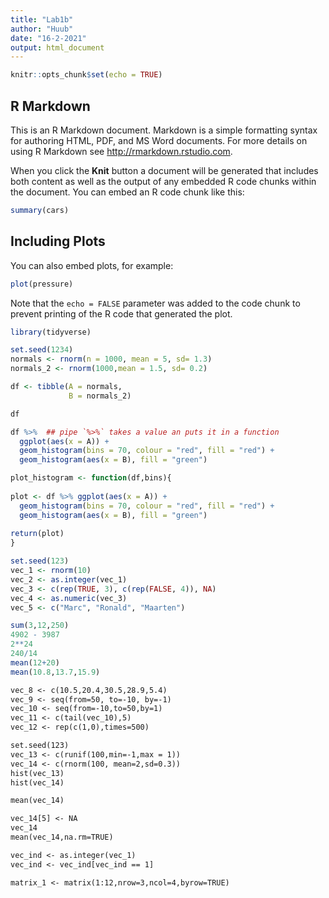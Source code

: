 ```yaml
---
title: "Lab1b"
author: "Huub"
date: "16-2-2021"
output: html_document
---
```


```r
knitr::opts_chunk$set(echo = TRUE)
```

## R Markdown

This is an R Markdown document. Markdown is a simple formatting syntax for authoring HTML, PDF, and MS Word documents. For more details on using R Markdown see <http://rmarkdown.rstudio.com>.

When you click the **Knit** button a document will be generated that includes both content as well as the output of any embedded R code chunks within the document. You can embed an R code chunk like this:

```r
summary(cars)
```

## Including Plots

You can also embed plots, for example:

```r
plot(pressure)
```

Note that the `echo = FALSE` parameter was added to the code chunk to prevent printing of the R code that generated the plot.


``` r
library(tidyverse)

```

``` r
set.seed(1234)
normals <- rnorm(n = 1000, mean = 5, sd= 1.3)
normals_2 <- rnorm(1000,mean = 1.5, sd= 0.2)

df <- tibble(A = normals,
             B = normals_2)

df
```

```r
df %>%  ## pipe `%>%` takes a value an puts it in a function
  ggplot(aes(x = A)) + 
  geom_histogram(bins = 70, colour = "red", fill = "red") +
  geom_histogram(aes(x = B), fill = "green")
```

```r
plot_histogram <- function(df,bins){
  
plot <- df %>% ggplot(aes(x = A)) + 
  geom_histogram(bins = 70, colour = "red", fill = "red") +
  geom_histogram(aes(x = B), fill = "green")
  
return(plot)
}

```

``` r
set.seed(123)
vec_1 <- rnorm(10)
vec_2 <- as.integer(vec_1)
vec_3 <- c(rep(TRUE, 3), c(rep(FALSE, 4)), NA)
vec_4 <- as.numeric(vec_3)
vec_5 <- c("Marc", "Ronald", "Maarten")
```

``` r
sum(3,12,250)
4902 - 3987
2**24
240/14
mean(12+20)
mean(10.8,13.7,15.9)
```

``` 3
vec_8 <- c(10.5,20.4,30.5,28.9,5.4)
vec_9 <- seq(from=50, to=-10, by=-1)
vec_10 <- seq(from=-10,to=50,by=1)
vec_11 <- c(tail(vec_10),5)
vec_12 <- rep(c(1,0),times=500)

set.seed(123)
vec_13 <- c(runif(100,min=-1,max = 1))
vec_14 <- c(rnorm(100, mean=2,sd=0.3))
hist(vec_13)
hist(vec_14)

mean(vec_14)

vec_14[5] <- NA
vec_14
mean(vec_14,na.rm=TRUE)
```

``` 4
vec_ind <- as.integer(vec_1)
vec_ind <- vec_ind[vec_ind == 1]
```

``` 5
matrix_1 <- matrix(1:12,nrow=3,ncol=4,byrow=TRUE)
```

``` 6
```